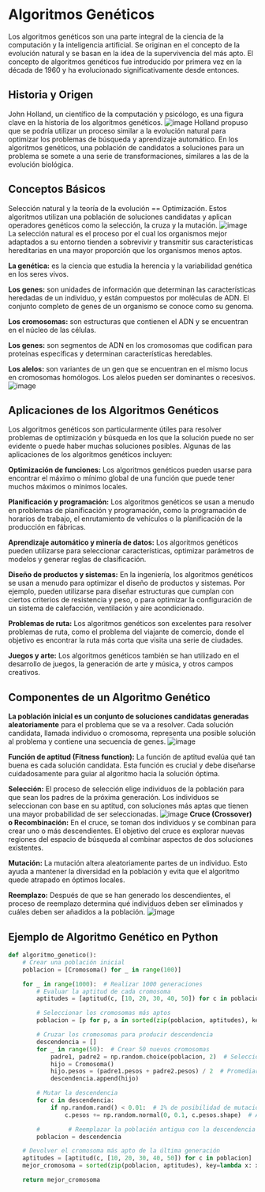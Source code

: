 # Algoritmos Genéticos
Los algoritmos genéticos son una parte integral de la ciencia de la computación y la inteligencia artificial. Se originan en el concepto de la evolución natural y se basan en la idea de la supervivencia del más apto. El concepto de algoritmos genéticos fue introducido por primera vez en la década de 1960 y ha evolucionado significativamente desde entonces.

## Historia y Origen

John Holland, un científico de la computación y psicólogo, es una figura clave en la historia de los algoritmos genéticos.
![image](Images/Geneticos/JohnHolland.png)
Holland propuso que se podría utilizar un proceso similar a la evolución natural para optimizar los problemas de búsqueda y aprendizaje automático. En los algoritmos genéticos, una población de candidatos a soluciones para un problema se somete a una serie de transformaciones, similares a las de la evolución biológica.

## Conceptos Básicos
Selección natural y la teoría de la evolución == Optimización.
Estos algoritmos utilizan una población de soluciones candidatas y aplican operadores genéticos como la selección, la cruza y la mutación. 
![image](Images/Geneticos/Jirafas.png)
La selección natural es el proceso por el cual los organismos mejor adaptados a su entorno tienden a sobrevivir y transmitir sus características hereditarias en una mayor proporción que los organismos menos aptos.


**La genética:** es la ciencia que estudia la herencia y la variabilidad genética en los seres vivos.

**Los genes:** son unidades de información que determinan las características heredadas de un individuo, y están compuestos por moléculas de ADN.
 El conjunto completo de genes de un organismo se conoce como su genoma.


**Los cromosomas:** son estructuras que contienen el ADN y se encuentran en el núcleo de las células.

**Los genes:** son segmentos de ADN en los cromosomas que codifican para proteínas específicas y determinan características heredables.

**Los alelos:** son variantes de un gen que se encuentran en el mismo locus en cromosomas homólogos. Los alelos pueden ser dominantes o recesivos.
![image](Images/Geneticos/Cromosomas.png)

## Aplicaciones de los Algoritmos Genéticos
Los algoritmos genéticos son particularmente útiles para resolver problemas de optimización y búsqueda en los que la solución puede no ser evidente o puede haber muchas soluciones posibles. Algunas de las aplicaciones de los algoritmos genéticos incluyen:

**Optimización de funciones:** Los algoritmos genéticos pueden usarse para encontrar el máximo o mínimo global de una función que puede tener muchos máximos o mínimos locales.

**Planificación y programación:** Los algoritmos genéticos se usan a menudo en problemas de planificación y programación, como la programación de horarios de trabajo, el enrutamiento de vehículos o la planificación de la producción en fábricas.

**Aprendizaje automático y minería de datos:** Los algoritmos genéticos pueden utilizarse para seleccionar características, optimizar parámetros de modelos y generar reglas de clasificación.

**Diseño de productos y sistemas:** En la ingeniería, los algoritmos genéticos se usan a menudo para optimizar el diseño de productos y sistemas. Por ejemplo, pueden utilizarse para diseñar estructuras que cumplan con ciertos criterios de resistencia y peso, o para optimizar la configuración de un sistema de calefacción, ventilación y aire acondicionado.

**Problemas de ruta:** Los algoritmos genéticos son excelentes para resolver problemas de ruta, como el problema del viajante de comercio, donde el objetivo es encontrar la ruta más corta que visita una serie de ciudades.

**Juegos y arte:** Los algoritmos genéticos también se han utilizado en el desarrollo de juegos, la generación de arte y música, y otros campos creativos.

## Componentes de un Algoritmo Genético
**La población inicial es un conjunto de soluciones candidatas generadas aleatoriamente** para el problema que se va a resolver. Cada solución candidata, llamada individuo o cromosoma, representa una posible solución al problema y contiene una secuencia de genes. 
![image](Images/Geneticos/PI.png)

**Función de aptitud (Fitness function):** La función de aptitud evalúa qué tan buena es cada solución candidata. Esta función es crucial y debe diseñarse cuidadosamente para guiar al algoritmo hacia la solución óptima.

**Selección:** El proceso de selección elige individuos de la población para que sean los padres de la próxima generación. Los individuos se seleccionan con base en su aptitud, con soluciones más aptas que tienen una mayor probabilidad de ser seleccionadas.
![image](Images/Geneticos/seleccion.png)
**Cruce (Crossover) o Recombinación:** En el cruce, se toman dos individuos y se combinan para crear uno o más descendientes. El objetivo del cruce es explorar nuevas regiones del espacio de búsqueda al combinar aspectos de dos soluciones existentes.

**Mutación:** La mutación altera aleatoriamente partes de un individuo. Esto ayuda a mantener la diversidad en la población y evita que el algoritmo quede atrapado en óptimos locales.

**Reemplazo:** Después de que se han generado los descendientes, el proceso de reemplazo determina qué individuos deben ser eliminados y cuáles deben ser añadidos a la población.
![image](Images/Geneticos/reemplazo.png)

## Ejemplo de Algoritmo Genético en Python
```python	
def algoritmo_genetico():
    # Crear una población inicial
    poblacion = [Cromosoma() for _ in range(100)]

    for _ in range(1000):  # Realizar 1000 generaciones
        # Evaluar la aptitud de cada cromosoma
        aptitudes = [aptitud(c, [10, 20, 30, 40, 50]) for c in poblacion]

        # Seleccionar los cromosomas más aptos
        poblacion = [p for p, a in sorted(zip(poblacion, aptitudes), key=lambda x: x[1], reverse=True)[:50]]

        # Cruzar los cromosomas para producir descendencia
        descendencia = []
        for _ in range(50):  # Crear 50 nuevos cromosomas
            padre1, padre2 = np.random.choice(poblacion, 2)  # Seleccionar dos padres al azar
            hijo = Cromosoma()
            hijo.pesos = (padre1.pesos + padre2.pesos) / 2  # Promediar los pesos de los padres
            descendencia.append(hijo)

        # Mutar la descendencia
        for c in descendencia:
            if np.random.rand() < 0.01:  # 1% de posibilidad de mutación
                c.pesos += np.random.normal(0, 0.1, c.pesos.shape)  # Añadir ruido gaussiano a los pesos

        #        # Reemplazar la población antigua con la descendencia
        poblacion = descendencia

    # Devolver el cromosoma más apto de la última generación
    aptitudes = [aptitud(c, [10, 20, 30, 40, 50]) for c in poblacion]
    mejor_cromosoma = sorted(zip(poblacion, aptitudes), key=lambda x: x[1], reverse=True)[0][0]

    return mejor_cromosoma
```

